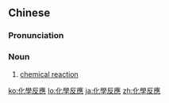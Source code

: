 {{also|化学反应}}
==Chinese==
{{zh-forms|s=化学反应|type=22}}
{{wikipedia|lang=zh}}

===Pronunciation===
{{zh-pron
|m=huàxué fǎnyìng
|c=faa3 hok6 faan2 jing3
|cat=n
}}

===Noun===
{{zh-noun}}

# [[chemical reaction]]

[[ko:化學反應]]
[[lo:化學反應]]
[[ja:化學反應]]
[[zh:化學反應]]